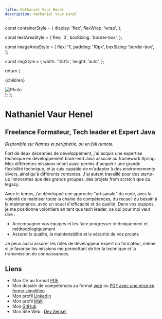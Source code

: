 ```yaml
---
title: Nathaniel Vaur Henel
description: Nathaniel Vaur Henel
---
```


  const containerStyle = {
    display: 'flex',
    flexWrap: 'wrap',
  };

  const textAreaStyle = {
    flex: '3',
    boxSizing: 'border-box',
  };

  const imageAreaStyle = {
    flex: '1',
    padding: '10px',
    boxSizing: 'border-box',
  };

  const imgStyle = {
    width: '100%',
    height: 'auto',
  };

  return (
    <div style={containerStyle}>
      <div style={textAreaStyle}>
        <p>{children}</p>
      </div>
      <div style={imageAreaStyle}>
        <img src={image} alt="Photo" style={imgStyle} />
      </div>
    </div>
  );
};

# Nathaniel Vaur Henel

## Freelance Formateur, Tech leader et Expert Java

_Disponible sur Nantes et périphérie, ou en full remote._

<Intro image="/crafters/nathaniel-vaur-henel/photo.png">
Fort de deux décennies de développement, j'ai acquis une expertise technique en développement back-end Java associé au framework Spring.
Mes différentes missions m'ont aussi permis d'acquérir une grande flexibilité technique, et je suis capable de m'adapter à des environnements divers, ainsi qu'à différents contextes.
J'ai autant travaillé pour des starts-up innovantes que des grands groupes, des projets from scratch que du legacy.

Avec le temps, j'ai développé une approche "artisanale" du code, avec la volonté de maitriser toute la chaine de compétences, du recueil du besoin à la maintenance, avec un souci d'efficacité et de qualité.
</Intro >
Dans vos équipes, je me positionne volontiers en tant que tech leader, ce qui pour moi veut dire :
- Accompagner vos équipes et les faire progresser techniquement et méthodologiquement
- Assurer la qualité, la maintenabilité et la sécurité de vos projets

Je peux aussi assurer les rôles de développeur expert ou formateur, même si je favorise les missions me permettant de lier la technique et la transmission de connaissances.

## Liens

- Mon CV au format [PDF](cv.pdf)
- Mon dossier de compétences au format [web](dossier_competences.md) ou [PDF avec une mise en forme simplifiée](dossier_competences.pdf)
- Mon profil [LinkedIn](https://www.linkedin.com/in/nathaniel-vaur-henel/)
- Mon profil [Malt](https://www.malt.fr/profile/nathanielvaurhenel)
- Mon [GitHub](https://github.com/Nathaniel-Vaur-Henel)
- Mon Site Web : [Dev Senseï](https://nathaniel-vaur-henel.github.io/)
